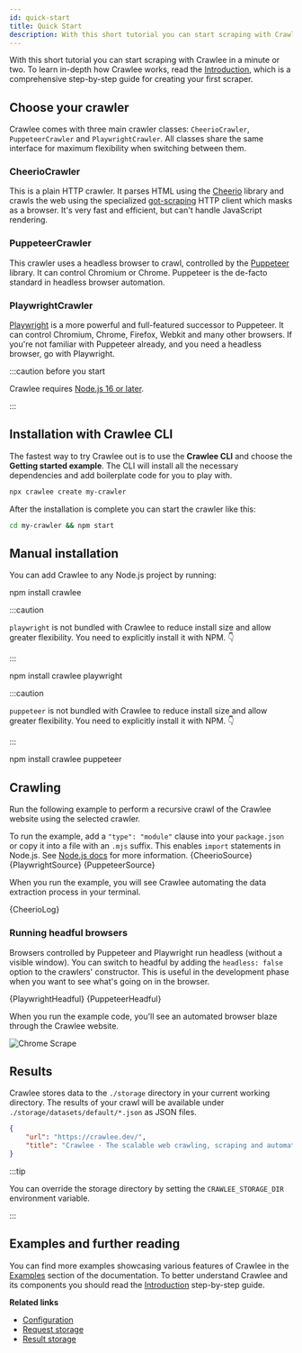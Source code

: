 ```yaml
---
id: quick-start
title: Quick Start
description: With this short tutorial you can start scraping with Crawlee in a minute or two. To learn more, read the Introduction.
---
```






With this short tutorial you can start scraping with Crawlee in a minute or two. To learn in-depth how Crawlee works, read the [Introduction](./introduction), which is a comprehensive step-by-step guide for creating your first scraper.

## Choose your crawler

Crawlee comes with three main crawler classes: <ApiLink to="cheerio-crawler/class/CheerioCrawler">`CheerioCrawler`</ApiLink>, <ApiLink to="puppeteer-crawler/class/PuppeteerCrawler">`PuppeteerCrawler`</ApiLink> and <ApiLink to="playwright-crawler/class/PlaywrightCrawler">`PlaywrightCrawler`</ApiLink>. All classes share the same interface for maximum flexibility when switching between them.

### CheerioCrawler
This is a plain HTTP crawler. It parses HTML using the [Cheerio](https://github.com/cheeriojs/cheerio) library and crawls the web using the specialized [got-scraping](https://github.com/apify/got-scraping) HTTP client which masks as a browser. It's very fast and efficient, but can't handle JavaScript rendering.

### PuppeteerCrawler
This crawler uses a headless browser to crawl, controlled by the [Puppeteer](https://github.com/puppeteer/puppeteer) library. It can control Chromium or Chrome. Puppeteer is the de-facto standard in headless browser automation.

### PlaywrightCrawler
[Playwright](https://github.com/microsoft/playwright) is a more powerful and full-featured successor to Puppeteer. It can control Chromium, Chrome, Firefox, Webkit and many other browsers. If you're not familiar with Puppeteer already, and you need a headless browser, go with Playwright.

:::caution before you start

Crawlee requires [Node.js 16 or later](https://nodejs.org/en/).

:::

## Installation with Crawlee CLI

The fastest way to try Crawlee out is to use the **Crawlee CLI** and choose the **Getting started example**.
The CLI will install all the necessary dependencies and add boilerplate code for you to play with.

```bash
npx crawlee create my-crawler
```

After the installation is complete you can start the crawler like this:

```bash
cd my-crawler && npm start
```

## Manual installation

You can add Crawlee to any Node.js project by running:

<Tabs groupId="quick_start">
<TabItem value="cheerio" label="CheerioCrawler" default>
<CodeBlock language="bash">npm install crawlee</CodeBlock>
</TabItem>
<TabItem value="playwright" label="PlaywrightCrawler">

:::caution

`playwright` is not bundled with Crawlee to reduce install size and allow greater flexibility. You need to explicitly install it with NPM. 👇

:::

<CodeBlock language="bash">npm install crawlee playwright</CodeBlock>
</TabItem>
<TabItem value="puppeteer" label="PuppeteerCrawler">

:::caution

`puppeteer` is not bundled with Crawlee to reduce install size and allow greater flexibility. You need to explicitly install it with NPM. 👇

:::

<CodeBlock language="bash">npm install crawlee puppeteer</CodeBlock>
</TabItem>
</Tabs>

## Crawling

Run the following example to perform a recursive crawl of the Crawlee website using the selected crawler.

<Admonition type="caution" title="Don't forget about module imports">
    To run the example, add a <code>"type": "module"</code> clause into your <code>package.json</code> or
    copy it into a file with an <code>.mjs</code> suffix. This enables <code>import</code> statements in Node.js.
    See <a href="https://nodejs.org/dist/latest-v16.x/docs/api/esm.html#enabling" target="_blank" rel="noreferrer">Node.js docs</a> for
    more information.
</Admonition>

<Tabs groupId="quick_start">
    <TabItem value="cheerio" label="CheerioCrawler" default>
        <CodeBlock language="js">{CheerioSource}</CodeBlock>
    </TabItem>
    <TabItem value="playwright" label="PlaywrightCrawler">
        <CodeBlock language="js">{PlaywrightSource}</CodeBlock>
    </TabItem>
    <TabItem value="puppeteer" label="PuppeteerCrawler">
        <CodeBlock language="js">{PuppeteerSource}</CodeBlock>
    </TabItem>
</Tabs>

When you run the example, you will see Crawlee automating the data extraction process in your terminal.

<CodeBlock language="log">{CheerioLog}</CodeBlock>


### Running headful browsers

Browsers controlled by Puppeteer and Playwright run headless (without a visible window). You can switch to headful by adding the `headless: false` option to the crawlers' constructor. This is useful in the development phase when you want to see what's going on in the browser.

<Tabs groupId="quick_start">
    <TabItem value="playwright" label="PlaywrightCrawler">
        <CodeBlock language="js">{PlaywrightHeadful}</CodeBlock>
    </TabItem>
    <TabItem value="puppeteer" label="PuppeteerCrawler">
        <CodeBlock language="js">{PuppeteerHeadful}</CodeBlock>
    </TabItem>
</Tabs>

When you run the example code, you'll see an automated browser blaze through the Crawlee website.

![Chrome Scrape](/img/chrome_scrape.gif)

## Results

Crawlee stores data to the `./storage` directory in your current working directory. The results of your crawl will be available under `./storage/datasets/default/*.json` as JSON files.

```json title="./storage/datasets/default/000000001.json"
{
    "url": "https://crawlee.dev/",
    "title": "Crawlee · The scalable web crawling, scraping and automation library for JavaScript/Node.js | Crawlee"
}
```

:::tip

You can override the storage directory by setting the `CRAWLEE_STORAGE_DIR` environment variable.

:::

## Examples and further reading
You can find more examples showcasing various features of Crawlee in the [Examples](./examples) section of the documentation. To better understand Crawlee and its components you should read the [Introduction](./introduction) step-by-step guide.

**Related links**

- [Configuration](./guides/configuration)
- [Request storage](./guides/request-storage)
- [Result storage](./guides/result-storage)
